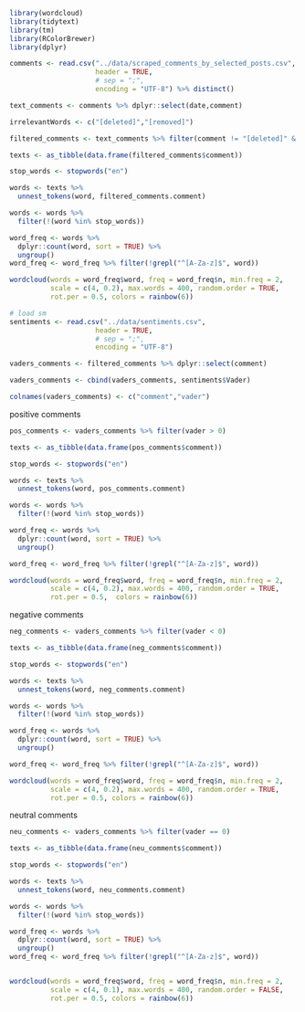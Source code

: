 ```r
library(wordcloud)
library(tidytext)
library(tm)
library(RColorBrewer)
library(dplyr)
```

```r
comments <- read.csv("../data/scraped_comments_by_selected_posts.csv", 
                     header = TRUE, 
                     # sep = ";", 
                     encoding = "UTF-8") %>% distinct()
```


```r
text_comments <- comments %>% dplyr::select(date,comment)
```


```r
irrelevantWords <- c("[deleted]","[removed]")

filtered_comments <- text_comments %>% filter(comment != "[deleted]" & comment != "[removed]")

```

```r
texts <- as_tibble(data.frame(filtered_comments$comment))

stop_words <- stopwords("en")

words <- texts %>%
  unnest_tokens(word, filtered_comments.comment)

words <- words %>%
  filter(!(word %in% stop_words))
```


```r
word_freq <- words %>%
  dplyr::count(word, sort = TRUE) %>%
  ungroup()
word_freq <- word_freq %>% filter(!grepl("^[A-Za-z]$", word))

wordcloud(words = word_freq$word, freq = word_freq$n, min.freq = 2,
          scale = c(4, 0.2), max.words = 400, random.order = TRUE,
          rot.per = 0.5, colors = rainbow(6))
```

```r
# load sm
sentiments <- read.csv("../data/sentiments.csv", 
                     header = TRUE, 
                     # sep = ";", 
                     encoding = "UTF-8")
```



```r
vaders_comments <- filtered_comments %>% dplyr::select(comment)

vaders_comments <- cbind(vaders_comments, sentiments$Vader)

colnames(vaders_comments) <- c("comment","vader")
```
positive comments
```r
pos_comments <- vaders_comments %>% filter(vader > 0)

texts <- as_tibble(data.frame(pos_comments$comment))

stop_words <- stopwords("en")

words <- texts %>%
  unnest_tokens(word, pos_comments.comment)

words <- words %>%
  filter(!(word %in% stop_words))

word_freq <- words %>%
  dplyr::count(word, sort = TRUE) %>%
  ungroup()

word_freq <- word_freq %>% filter(!grepl("^[A-Za-z]$", word))

wordcloud(words = word_freq$word, freq = word_freq$n, min.freq = 2,
          scale = c(4, 0.2), max.words = 400, random.order = TRUE,
          rot.per = 0.5,  colors = rainbow(6))
```
negative comments
```r
neg_comments <- vaders_comments %>% filter(vader < 0)

texts <- as_tibble(data.frame(neg_comments$comment))

stop_words <- stopwords("en")

words <- texts %>%
  unnest_tokens(word, neg_comments.comment)

words <- words %>%
  filter(!(word %in% stop_words))

word_freq <- words %>%
  dplyr::count(word, sort = TRUE) %>%
  ungroup()

word_freq <- word_freq %>% filter(!grepl("^[A-Za-z]$", word))

wordcloud(words = word_freq$word, freq = word_freq$n, min.freq = 2,
          scale = c(4, 0.2), max.words = 400, random.order = TRUE,
          rot.per = 0.5, colors = rainbow(6))
```
neutral comments
```r
neu_comments <- vaders_comments %>% filter(vader == 0)

texts <- as_tibble(data.frame(neu_comments$comment))

stop_words <- stopwords("en")

words <- texts %>%
  unnest_tokens(word, neu_comments.comment)

words <- words %>%
  filter(!(word %in% stop_words))

word_freq <- words %>%
  dplyr::count(word, sort = TRUE) %>%
  ungroup()
word_freq <- word_freq %>% filter(!grepl("^[A-Za-z]$", word))


wordcloud(words = word_freq$word, freq = word_freq$n, min.freq = 2,
          scale = c(4, 0.1), max.words = 400, random.order = FALSE,
          rot.per = 0.5, colors = rainbow(6))
```

